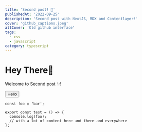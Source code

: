 ```yaml
---
title: 'Second post! 🚀'
publishedAt: '2022-09-25'
description: 'Second post with NextJS, MDX and Contentlayer!'
cover: 'github_captions.jpeg'
altCover: 'Old github interface'
tags:
  - css
  - javascript
category: typescript
---
```


# Hey There👋

Welcome to Second post ✨!

<button>Hello</button>

```tsx:lib/test.tsx
const foo = 'bar';

export const test = () => {
  console.log(foo);
  // with a lot of content here and there and everywhere
};
```

